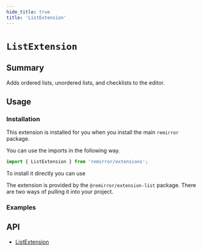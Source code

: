 ```yaml
---
hide_title: true
title: 'ListExtension'
---
```



# `ListExtension`

## Summary

Adds ordered lists, unordered lists, and checklists to the editor.

## Usage

### Installation

This extension is installed for you when you install the main `remirror` package.

You can use the imports in the following way.

```ts
import { ListExtension } from 'remirror/extensions';
```

To install it directly you can use

The extension is provided by the `@remirror/extension-list` package. There are two ways of pulling it into your project.

### Examples

<Basic />

<Collapsible />

## API

- [ListExtension](../api/extension-list)
